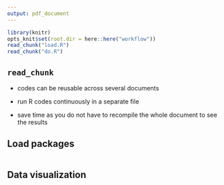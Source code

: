 ```yaml
---
output: pdf_document
---
```


```r
library(knitr)
opts_knit$set(root.dir = here::here("workflow"))
read_chunk("load.R")
read_chunk("do.R")
```

## `read_chunk`

- codes can be reusable across several documents

- run R codes continuously in a separate file

- save time as you do not have to recompile the whole document to see the results




## Load packages

```r
```


## Data visualization

```r
```


